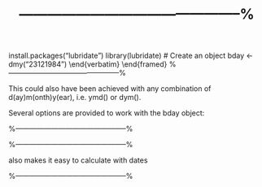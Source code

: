 %-----------------------------------------------%

install.packages("lubridate")
library(lubridate)
# Create an object
bday <- dmy("23121984")
\end{verbatim}
\end{framed}
%-----------------------------------------------%

This could also have been achieved with any combination of d(ay)m(onth)y(ear), i.e. ymd() or dym().

Several options are provided to work with the bday object:

%-----------------------------------------------%
\begin{framed}
\begin{verbatim}
wday(bday)  # day of the week
wday(bday, label=T)  # day of the week, abreviated
yday(bday)  # day of the year
\end{verbatim}
\end{framed}
%-----------------------------------------------%

\textbf{lubridate} also makes it easy to calculate with dates
\begin{framed}
\begin{verbatim}
wday(bday + years(1), label=T)  # day of week one year later

table(sapply(1:100, function(x) wday(bday + years(x), label=T)))  # days of the week for next 100 years.
\end{verbatim}
\end{framed}
%-----------------------------------------------%
